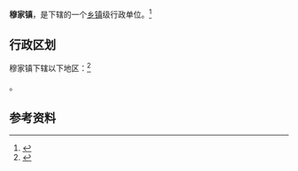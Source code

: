 {{中国乡级行政区|21/10/21/107/000}}

'''穆家镇'''，是{{PRC admin/fullname|21/10/21/107/000|3}}下辖的一个[[乡镇|乡镇]]级行政单位。<ref>{{PRC admin/ref sgc|{{PRC admin/parent|21/10/21/107/000}}}}</ref>

== 行政区划 ==

穆家镇下辖以下地区：<ref>{{PRC admin/ref sgc|21/10/21/107/000}}</ref>

{{PRC admin/children|21/10/21/107/000}}。

== 参考资料 ==

{{reflist}}

{{行政区划小作品}}
{{PRC admin/navcat|21/10/21/107/000}}
